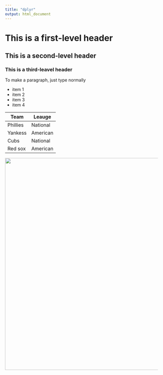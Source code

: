 ```yaml
---
title: "dplyr"
output: html_document
---
```


# This is a first-level header
## This is a second-level header
### This is a third-leavel header

To make a paragraph, just type normally

* item 1
* item 2
* item 3
* item 4

Team | Leauge
---|---
Phillies | National
Yankess | American
Cubs | National
Red sox | American

<img src = "city.jpg" width="700" />